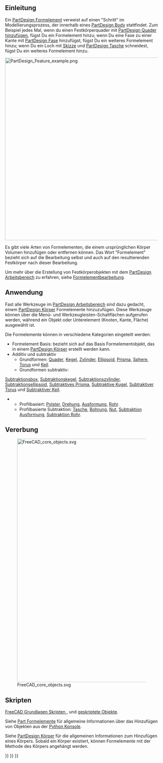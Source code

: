 <languages/>

== Einleitung ==

Ein [[PartDesign Feature/de|PartDesign Formelement]] verweist auf einen "Schritt" im Modellierungsprozess, der innerhalb eines [[PartDesign Body|PartDesign Body]] stattfindet.
Zum Beispiel jedes Mal, wenn du einen Festkörperquader mit [[PartDesign AdditiveBox/de|PartDesign Quader hinzufügen]], fügst Du ein Formelement hinzu; 
wenn Du eine Fase zu einer Kante mit [[PartDesign Chamfer/de|PartDesign Fase]] hinzufügst, fügst Du 
ein weiteres Formelement hinzu; wenn Du ein Loch mit [[Sketch/de|Skizze]] und [[PartDesign Pocket/de|PartDesign Tasche]] schneidest, fügst Du ein weiteres Formelement hinzu.

[[File:PartDesign_Feature_example.png|600px]]
{{Caption|Featurebearbeitung ein einem  [[PartDesign_Body|PartDesign Body]] mit drei aufeinanderfolgenden Features}}

Es gibt viele Arten von Formelementen, die einem ursprünglichen Körper Volumen hinzufügen oder entfernen können. Das Wort "Formelement" bezieht sich auf die Bearbeitung selbst und auch auf den resultierenden Festkörper nach dieser Bearbeitung.

Um mehr über die Erstellung von Festkörperobjekten mit dem [[PartDesign Workbench/de|PartDesign Arbeitsbereich]] zu erfahren, siehe [[feature editing/de|Formelementbearbeitung]].

== Anwendung ==

Fast alle Werkzeuge im [[PartDesign Workbench/de|PartDesign Arbeitsbereich]] sind dazu gedacht, einem [[PartDesign Body/de|PartDesign Körper]] Formelemente hinzuzufügen. Diese Werkzeuge können über die Menü- und Werkzeugleisten-Schaltflächen aufgerufen werden, während ein Objekt oder Unterelement (Knoten, Kante, Fläche) ausgewählt ist.

Die Formelemente können in verschiedene Kategorien eingeteilt werden:
* Formelement Basis: bezieht sich auf das Basis Formelementobjekt, das in einem [[PartDesign Body/de|PartDesign Körper]] erstellt werden kann.
* Additiv und subtraktiv
** Grundformen: [[PartDesign_AdditiveBox/de|Quader]], [[PartDesign_AdditiveCone/de|Kegel]],  [[PartDesign_AdditiveCylinder/de|Zylinder]], [[PartDesign_AdditiveEllipsoid/de|Ellipsoid]], [[PartDesign_AdditivePrism/de|Prisma]], [[PartDesign_AdditiveSphere/de|Sphere]], [[PartDesign_AdditiveTorus/de|Torus]] und [[PartDesign_AdditiveWedge/de|Keil]].
** Grundformen subtraktiv: 
[[PartDesign_SubtractiveBox/de|Subtraktionsbox]], [[PartDesign_SubtractiveCone/de|Subtraktionskegel]], [[PartDesign_SubtractiveCylinder/de|Subtraktionszylinder]], [[PartDesign_SubtractiveEllipsoid/de|Subtraktionsellipsoid]], [[PartDesign_SubtractivePrism/de|Subtraktives Prisma]], [[PartDesign_SubtractiveSphere/de|Subtraktive Kugel]], [[PartDesign_SubtractiveTorus/de|Subtraktiver Torus]] und [[PartDesign_SubtractiveWedge/de|Subtraktiver Keil]].
** Profilbasiert: [[PartDesign_Pad/de|Polster]], [[PartDesign_Revolution/de|Drehung]], [[PartDesign_AdditiveLoft/de|Ausformung]], [[PartDesign_AdditivePipe/de|Rohr]].
** Profilbasierte Subtraktion: [[PartDesign_Pocket/de|Tasche]], [[PartDesign_Hole/de|Bohrung]], [[PartDesign_Groove/de|Nut]], [[PartDesign_SubtractiveLoft/de|Subtraktion Ausformung]], [[PartDesign_SubtractivePipe/de|Subtraktion Rohr]].

== Vererbung ==

[[File:FreeCAD_core_objects.svg|800px]]

{{Caption|Vereinfachtes Diagramm der Beziehungen zwischen den Kernobjekten im Programm. Die {{incode|PartDesign::Formelement}} Objekte werden zum Aufbau parametrischer 3D Körper verwendet und sind somit vom Basisobjekt {{incode|Part::Formelement}} abgeleitet.}}

== Skripten==

{{Emphasis|Siehe auch:}} [[FreeCAD Scripting Basics/de|FreeCAD Grundlagen Skripten ]], und [[scripted objects/de|geskriptete Objekte]].

Siehe [[Part_Feature/de|Part Formelemente]] für allgemeine Informationen über das Hinzufügen von Objekten aus der [[Python console/de|Python Konsole]].

Siehe [[PartDesign Body/de|PartDesign Körper]] für die allgemeinen Informationen zum Hinzufügen eines Körpers. Sobald ein Körper existiert, können Formelemente mit der Methode {{incode|addObject()}} des Körpers angehängt werden.

{{Code|code=
import FreeCAD as App

doc = App.newDocument()
obj = App.ActiveDocument.addObject('PartDesign::Body', 'Body')
obj.Label = "Custom label"

feature = App.ActiveDocument.addObject('PartDesign::AdditiveBox', 'Box')
feature.Width = 200
feature.Length = 300
feature.Height = 500
obj.addObject(feature)
App.ActiveDocument.recompute()

feature2 = App.ActiveDocument.addObject('PartDesign::SubtractiveBox', 'Box')
feature2.Width = 50
feature2.Length = 200
feature2.Height = 400
obj.addObject(feature2)
App.ActiveDocument.recompute()
}}

{{PartDesign Tools navi{{#translation:}}}}
{{Document objects navi{{#translation:}}}}
{{Userdocnavi{{#translation:}}}}